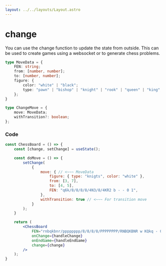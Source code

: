 ```yaml
---
layout: ../../layouts/Layout.astro
---
```


# change

You can use the change function to update the state from outside. 
This can be used to create games using a websocket or to generate chess problems.
<br/>

```ts
type MoveData = {
    FEN: string;
    from: [number, number];
    to: [number, number];
    figure: { 
        color: "white" | "black";
        type: "pawn" | "bishop" | "knight" | "rook" | "queen" | "king";
    };
}

type ChangeMove = {
    move: MoveData;
    withTransition?: boolean;
};
```

### Code
```jsx
const ChessBoard = () => {
    const [change, setChange] = useState();

    const doMove = () => {
        setChange(
            {
                move: { // <~~~ MoveData
                    figure: { type: "knigts", color: "white" },
                    from: [3, 7],
                    to: [4, 5],
                    FEN: "q6k/8/8/8/8/4N3/8/4KR2 b - - 0 1",
                },
                withTransition: true // <~~~ For transition move
            }
        );
    }

    return (
        <ChessBoard 
			FEN="rnbqkbnr/pppppppp/8/8/8/8/PPPPPPPP/RNBQKBNR w KQkq - 0 1"
			onChange={handleChange}
			onEndGame={handleEndGame}
            change={change}
		/>
    );
}
```

